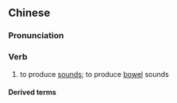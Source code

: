 {{also|肠鸣}}
==Chinese==
{{zh-forms|s=肠鸣}}

===Pronunciation===
{{zh-pron
|m=chángmíng
|cat=v
}}

===Verb===
{{zh-verb}}

# {{lb|zh|of bowel}} to produce [[sound]]s; to produce [[bowel]] sounds

====Derived terms====
{{zh-der|腸鳴音}}